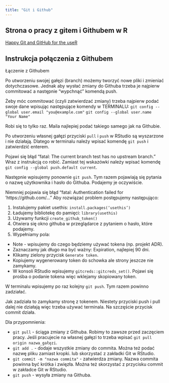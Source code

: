 ```yaml
---
title: "Git i Github"
---
```


## Strona o pracy z gitem i Githubem w R

[Happy Git and GitHub for the useR](https://happygitwithr.com)

## Instrukcja połączenia z Githubem

Łączenie z Githubem

Po utworzeniu swojej gałęzi (branch) możemy tworzyć nowe pliki i zmieniać dotychczasowe. Jednak aby wysłać zmiany do Githuba trzeba je najpierw commitować a następnie "wypchnąć" komendą push.

Żeby móc commitować (czyli zatwierdzać zmiany) trzeba najpierw podać swoje dane wpisując następujące komendy w TERMINALU:
  `git config --global user.email "you@example.com"`
  `git config --global user.name "Your Name"`
  
Robi się to tylko raz. Maila najlepiej podać takiego samego jak na Githubie.
  
Po utworzeniu własnej gałęzi przyciski `pull` i `push` w RStudio są wyszarzone i nie działają.
Dlatego w terminalu należy wpisać komendę `git push` i zatwierdzić enterem.

Pojawi się błąd "fatal: The current branch test has no upstream branch." Wraz z instrukcją co robić.
Zamiast tej wskazówki należy wpisać komendę `git config --global push.default current`.

Następnie wpisujemy ponownie `git push`.
Tym razem pojawiają się pytania o nazwę użytkownika i hasło do Githuba. Podajemy je oczywiście.

Niemniej pojawia się błąd "fatal: Authentication failed for 'https://github.com/..."
Aby rozwiązać problem postępujemy następująco:

1. Instalujemy pakiet usethis: `install.packages(‘usethis’)`
2. Ładujemy bibliotekę do pamięci: `library(usethis)`
3. Używamy funkcji `create_github_token()`
4. Otwiera się okno githuba w przeglądarce z pytaniem o hasło, które podajemy.
5. Wypełniamy pola:
- Note - wpisujemy do czego będziemy używać tokena (np. projekt ADR).
- Zaznaczamy jak długo ma być ważny: Expiration, najlepiej 90 dni.
- Klikamy zielony przycisk `Generate token`.
- Kopiujemy wygenerowany token do schowka ale strony jeszcze nie zamykamy.
- W konsoli RStudio wpisujemy `gitcreds::gitcreds_set()`. Pojawi się prośba o podanie tokena więc wklejamy skopiowany token.

W terminalu wpisujemy po raz kolejny `git push`. Tym razem powinno zadziałać.

Jak zadziała to zamykamy stronę z tokenem. Niestety przyciski push i pull dalej nie działają więc trzeba używać terminala. Na szczęście przycisk commit działa.

Dla przypomnienia:

- `git pull` - ściąga zmiany z Githuba. Robimy to zawsze przed zaczęciem pracy. Jeśli pracujecie na własnej gałęzi to trzeba wpisać `git pull origin nazwa_gałęzi`.
- `git add .` - dodaje wszystkie zmiany do commita. Można też podać nazwę pliku zamiast kropki. lub skorzystać z zakładki Git w RStudio.
- `git commit -m "nazwa commita"` - zatwierdza zmiany. Nazwa commita powinna być krótka i zwięzła. Można też skorzystać z przycisku commit w zakładce Git w RStudio.
- `git push` - wysyła zmiany na Githuba.
